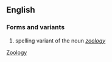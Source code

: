 ==English==
===Forms and variants===
# spelling variant of the noun ''[[zoology]]''

[[Category:English words spelled with diacritics or ligatures|Zoology]]